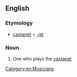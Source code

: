==English==

===Etymology===
* [[castanet]] + [[-ist]]

===Noun===
{{en-noun}}
# One who plays the [[castanet]]

[[Category:en:Musicians]]